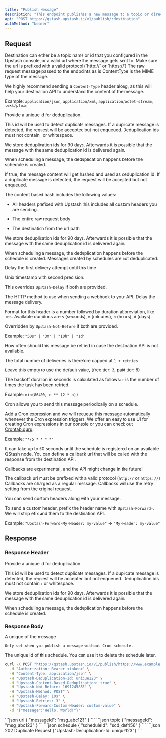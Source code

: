```yaml
---
title: "Publish Message"
description: "This endpoint publishes a new message to a topic or directly to a url "
api: "POST https://qstash.upstash.io/v1/publish/:destination"
authMethod: "bearer"
---
```


## Request

<ParamField path="destination" type="string" required>
  Destination can either be a topic name or id that you configured in the
  Upstash console, or a valid url where the message gets sent to. Make sure the
  url is prefixed with a valid protocol (`http://` or `https://`)
</ParamField>

<ParamField body="body" type="string">
  The raw request message passed to the endpoints as is
</ParamField>

<ParamField header="Content-Type" type="string" >
ContentType is the MIME type of the message.

We highly recommend sending a `Content-Type` header along, as this will help
your destination API to understand the content of the message.

Example: `application/json`, `application/xml`, `application/octet-stream`,
`text/plain`

</ParamField>

<ParamField header="Upstash-Deduplication-Id" type="string">
Provide a unique id for deduplication.

This id will be used to detect duplicate messages. If a duplicate message is detected, the request will be accepted but not enqueued. Deduplication ids must not contain : or whitespace.

We store deduplication ids for 90 days. Afterwards it is possible that the message with the same deduplication id is delivered again.

When scheduling a message, the deduplication happens before the schedule is created.

</ParamField>

<ParamField header="Upstash-Content-Based-Deduplication" type="boolean" >

If true, the message content will get hashed and used as deduplication id. If a duplicate message is detected, the request will be accepted but not enqueued.

The content based hash includes the following values:

- All headers prefixed with Upstash this includes all custom headers you are sending.

- The entire raw request body

- The destination from the url path

We store deduplication ids for 90 days. Afterwards it is possible that the message with the same deduplication id is delivered again.

When scheduling a message, the deduplication happens before the schedule is created. Messages created by schedules are not deduplicated.

</ParamField>

<ParamField header="Upstash-Not-Before" type="int" >
	Delay the first delivery attempt until this time

Unix timestamp with second precision.

This overrides `Upstash-Delay` if both are provided.

</ParamField>

<ParamField header="Upstash-Method" type="string" >
	The HTTP method to use when sending a webhook to your API.

</ParamField>

<ParamField header="Upstash-Delay" type="string" >
  Delay the message delivery.

Format for this header is a number followed by duration abbreviation, like
`10s`. Available durations are `s` (seconds), `m` (minutes), `h` (hours), `d`
(days).

Overridden by `Upstash-Not-Before` if both are provided.

Example: `"50s" | "3m" | "10h" | "1d"`

</ParamField>

<ParamField header="Upstash-Retries" type="int"  >
  How often should this message be retried in case the destination API is not available.

The total number of deliveries is therefore capped at `1 + retries`

Leave this empty to use the default value, (free tier: 3, paid tier: 5)

The backoff duration in seconds is calculated as follows: `n` is the number of
times the task has been retried.

Example: `min(86400, e ** (2 * n))`

</ParamField>

<ParamField header="Upstash-Cron" type="string"  >
Cron allows you to send this message periodically on a schedule.

Add a Cron expression and we will requeue this message automatically whenever the Cron expression triggers. We offer an easy to use UI for creating Cron expressions in our console or you can check out [Crontab.guru](https://crontab.guru).

Example: `"*/5 * * * *"`

<Note>
It can take up to 60 seconds until the schedule is registered on an available QStash node.
</Note>
</ParamField>

<ParamField header="Upstash-Callback" type="string">
  You can define a callback url that will be called with the response from the destination API.

Callbacks are experimental, and the API might change in the future!

The callback url must be prefixed with a valid protocol (`http://` or `https://`) Callbacks are charged as a regular message. Callbacks will use the retry setting from the original request.

</ParamField>

<ParamField header="Upstash-Forward-*" type="string" >
 You can send custom headers along with your message.

To send a custom header, prefix the header name with `Upstash-Forward-`. We will strip efix and them to the destination API.

Example: `"Upstash-Forward-My-Header: my-value"` -> `"My-Header: my-value"`

</ParamField>

## Response

### Response Header

<ResponseField name="Upstash-Deduplication-Id" type="string">
Provide a unique id for deduplication.

This id will be used to detect duplicate messages. If a duplicate message is detected, the request will be accepted but not enqueued. Deduplication ids must not contain `:` or whitespace.

We store deduplication ids for 90 days. Afterwards it is possible that the message with the same deduplication id is delivered again.

When scheduling a message, the deduplication happens before the schedule is created.

</ResponseField>

### Response Body

<ResponseField name="messageId" type="string" required>
    A unique of the message

    Only set when you publish a message without Cron schedule.

</ResponseField>

<ResponseField name="scheduleId" type="string" required>
  The unique id of this schedule. You can use it to delete the schedule later.
</ResponseField>

<RequestExample>

```sh
curl -X POST "https://qstash.upstash.io/v1/publish/https://www.example.com" \
  -H "Authorization: Bearer <token>" \
  -H "Content-Type: application/json" \
  -H "Upstash-Deduplication-Id: unique123" \
  -H "Upstash-Content-Based-Deduplication: true" \
  -H "Upstash-Not-Before: 1691245856" \
  -H "Upstash-Method: POST" \
  -H "Upstash-Delay: 10s" \
  -H "Upstash-Retries: 3" \
  -H "Upstash-Forward-Custom-Header: custom-value" \
  -d '{"message":"Hello, World!"}'
```

</RequestExample>

<ResponseExample>
```json url
{
  "messageId": "msg_abc123"
}
```
```json topic
{
  "messageId": "msg_abc123"
}
```
```json schedule
{
  "scheduleId": "scd_def456"
}
```
</ResponseExample>

<ResponseExample>
  ```json 202 Duplicate Request
  {"Upstash-Deduplication-Id: unique123"}
  ```
</ResponseExample>
